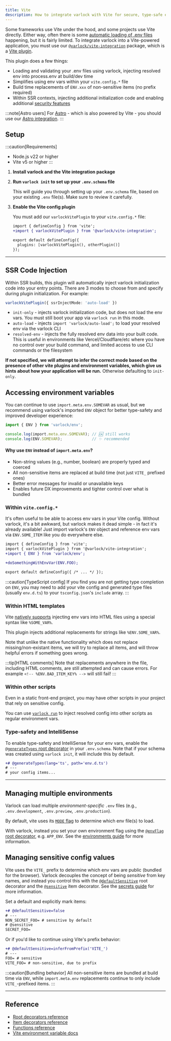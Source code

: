 ```yaml
---
title: Vite
description: How to integrate varlock with Vite for secure, type-safe environment management
---
```


<div class="page-badges">
  <Badge npmPackage="@varlock/vite-integration" />
</div>

Some frameworks use Vite under the hood, and some projects use Vite directly. Either way, often there is some [automatic loading of .env files](https://vite.dev/guide/env-and-mode.html) happening, but it is fairly limited. To integrate varlock into a Vite-powered application, you must use our [`@varlock/vite-integration`](https://www.npmjs.com/package/@varlock/vite-integration) package, which is a [Vite plugin](https://vite.dev/guide/using-plugins.html).

This plugin does a few things:
- Loading and validating your .env files using varlock, injecting resolved env into process.env at build/dev time
- Simplifies using env vars within your `vite.config.*` file
- Build time replacements of `ENV.xxx` of non-sensitive items (no prefix required)
- Within SSR contexts, injecting additional initialization code and enabling additional [security features](https://varlock.dev/guides/secrets/#security-enhancements)

:::note[Astro users]
For [Astro](https://astro.build) - which is also powered by Vite - you should use our [Astro integration](/integrations/astro/).
:::

## Setup

:::caution[Requirements]
- Node.js v22 or higher
- Vite v5 or higher
:::

<Steps>

1. **Install varlock and the Vite integration package**
    <InstallJsDepsWidget packages="@varlock/vite-integration varlock" />

1. **Run `varlock init` to set up your `.env.schema` file**

    This will guide you through setting up your `.env.schema` file, based on your existing `.env` file(s). Make sure to review it carefully.

    <ExecCommandWidget command="varlock init" showBinary={false} />

1. **Enable the Vite config plugin**

    You must add our `varlockVitePlugin` to your `vite.config.*` file:

    ```diff lang="ts" title="vite.config.ts" add="varlockVitePlugin()"
    import { defineConfig } from 'vite';
    +import { varlockVitePlugin } from '@varlock/vite-integration';

    export default defineConfig({
      plugins: [varlockVitePlugin(), otherPlugin()]
    });
    ```
</Steps>

---

## SSR Code Injection
Within SSR builds, this plugin will automatically inject varlock initialization code into your entry points.
There are 3 modes to choose from and specify during plugin initialization. For example:

```ts
varlockVitePlugin({ ssrInjectMode: 'auto-load' })
```

- `init-only` - injects varlock initialization code, but does not load the env vars. You must still boot your app via `varlock run` in this mode.
- `auto-load` - injects `import 'varlock/auto-load';` to load your resolved env via the varlock CLI
- `resolved-env` - injects the fully resolved env data into your built code. This is useful in environments like Vercel/Cloudflare/etc where you have no control over your build command, and limited access to use CLI commands or the filesystem

**If not specified, we will attempt to infer the correct mode based on the presence of other vite plugins and environment variables, which give us hints about how your application will be run.**
Otherwise defaulting to `init-only`.


## Accessing environment variables

You can continue to use `import.meta.env.SOMEVAR` as usual, but we recommend using varlock's imported `ENV` object for better type-safety and improved developer experience:

```ts title="example.ts"
import { ENV } from 'varlock/env';

console.log(import.meta.env.SOMEVAR); // 🆗 still works
console.log(ENV.SOMEVAR);             // ✨ recommended
```

#### Why use `ENV` instead of `import.meta.env`?
- Non-string values (e.g., number, boolean) are properly typed and coerced
- All non-sensitive items are replaced at build time (not just `VITE_` prefixed ones)
- Better error messages for invalid or unavailable keys
- Enables future DX improvements and tighter control over what is bundled

### Within `vite.config.*`
It's often useful to be able to access env vars in your Vite config. Without varlock, it's a bit awkward, but varlock makes it dead simple - in fact it's already available! Just import varlock's `ENV` object and reference env vars via `ENV.SOME_ITEM` like you do everywhere else.

```diff lang="ts" title="vite.config.ts"
import { defineConfig } from 'vite';
import { varlockVitePlugin } from '@varlock/vite-integration';
+import { ENV } from 'varlock/env';

+doSomethingWithEnvVar(ENV.FOO);

export default defineConfig({ /* ... */ });
```

:::caution[TypeScript config]
If you find you are not getting type completion on `ENV`, you may need to add your vite config and generated type files (usually `env.d.ts`) to your `tsconfig.json`'s `include` array.
:::

### Within HTML templates
Vite [natively supports](https://vite.dev/guide/env-and-mode.html#html-constant-replacement) injecting env vars into HTML files using a special syntax like `%SOME_VAR%`.

This plugin injects additional replacements for strings like `%ENV.SOME_VAR%`.

Note that unlike the native functionality which does not replace missing/non-existant items, we will try to replace all items, and will throw helpful errors if something goes wrong.

:::tip[HTML comments]
Note that replacements anywhere in the file, including HTML comments, are still attempted and can cause errors. For example `<!-- %ENV.BAD_ITEM_KEY% -->` will still fail!
:::

### Within other scripts

Even in a static front-end project, you may have other scripts in your project that rely on sensitive config.

You can use [`varlock run`](/reference/cli-commands/#varlock-run) to inject resolved config into other scripts as regular environment vars.

<ExecCommandWidget command="varlock run -- node ./script.js" showBinary={false} />

### Type-safety and IntelliSense

To enable type-safety and IntelliSense for your env vars, enable the [`@generateTypes` root decorator](/reference/root-decorators/#generatetypes) in your `.env.schema`. Note that if your schema was created using `varlock init`, it will include this by default.

```diff lang="env-spec" title=".env.schema"
+# @generateTypes(lang='ts', path='env.d.ts')
# ---
# your config items...
```


---

## Managing multiple environments

Varlock can load multiple _environment-specific_ `.env` files (e.g., `.env.development`, `.env.preview`, `.env.production`).

By default, vite uses its [`MODE` flag](https://vite.dev/guide/env-and-mode.html#modes) to determine which env file(s) to load.

With varlock, instead you set your own environment flag using the [`@envFlag` root decorator](/reference/root-decorators/#envflag), e.g. `APP_ENV`. See the [environments guide](/guides/environments) for more information.


## Managing sensitive config values

Vite uses the `VITE_` prefix to determine which env vars are public (bundled for the browser). Varlock decouples the concept of being _sensitive_ from key names, and instead you control this with the [`@defaultSensitive`](/reference/root-decorators/#defaultsensitive) root decorator and the [`@sensitive`](/reference/item-decorators/#sensitive) item decorator. See the [secrets guide](/guides/secrets) for more information.

Set a default and explicitly mark items:

```diff lang="env-spec" title=".env.schema" add="@sensitive"
+# @defaultSensitive=false
# ---
NON_SECRET_FOO= # sensitive by default
# @sensitive
SECRET_FOO= 
```

Or if you'd like to continue using Vite's prefix behavior:

```diff lang="env-spec" title=".env.schema"
+# @defaultSensitive=inferFromPrefix('VITE_')
# ---
FOO= # sensitive
VITE_FOO= # non-sensitive, due to prefix
```



:::caution[Bundling behavior]
All non-sensitive items are bundled at build time via `ENV`, while `import.meta.env` replacements continue to only include `VITE_`-prefixed items.
:::



---

## Reference
- [Root decorators reference](/reference/root-decorators)
- [Item decorators reference](/reference/item-decorators)
- [Functions reference](/reference/functions)
- [Vite environment variable docs](https://vite.dev/guide/env-and-mode.html)
